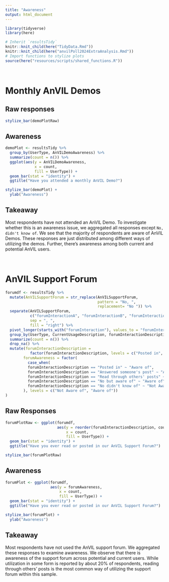```yaml
---
title: "Awareness"
output: html_document
---
```


```r
library(tidyverse)
library(here)

# Inherit `resultsTidy`
knitr::knit_child(here("TidyData.Rmd"))
knitr::knit_child(here("anvilPoll2024ExtraAnalysis.Rmd"))
# Import functions to stylize plots
source(here("resources/scripts/shared_functions.R"))
```

<br/>

# Monthly AnVIL Demos

## Raw responses

```r
stylize_bar(demoPlotRaw)
```  

## Awareness

```r
demoPlot <- resultsTidy %>%
  group_by(UserType, AnVILDemoAwareness) %>%
  summarize(count = n()) %>%
  ggplot(aes(y = AnVILDemoAwareness,
             x = count,
             fill = UserType)) +
  geom_bar(stat = "identity") +
  ggtitle("Have you attended a monthly AnVIL Demo?")

stylize_bar(demoPlot) +
  ylab("Awareness")

```

## Takeaway

Most respondents have not attended an AnVIL Demo. To investigate whether this is an awareness issue, we aggregated all responses except `No, didn't know of`. We see that the majority of respondents are aware of AnVIL Demos. These responses are just distributed among different ways of utilizing the demos. Further, there's awareness among both current and potential AnVIL users. 

<br/>

# AnVIL Support Forum

```r
forumdf <- resultsTidy %>%
  mutate(AnVILSupportForum = str_replace(AnVILSupportForum,
                                         pattern = "No, ",
                                         replacement= "No ")) %>%
  separate(AnVILSupportForum,
           c("forumInteractionA", "forumInteractionB", "forumInteractionC"),
           sep = ", ",
           fill = "right") %>%
  pivot_longer(starts_with("forumInteraction"), values_to = "forumInteractionDescription") %>%
  group_by(UserType, CurrentUsageDescription, forumInteractionDescription) %>%
  summarize(count = n()) %>%
  drop_na() %>%
  mutate(forumInteractionDescription =
           factor(forumInteractionDescription, levels = c("Posted in", "Answered someone's post", "Read through others' posts", "No but aware of", "No didn't know of")),
        forumAwareness = factor(
          case_when(
          forumInteractionDescription == "Posted in" ~ "Aware of",
          forumInteractionDescription == "Answered someone's post" ~ "Aware of",
          forumInteractionDescription == "Read through others' posts" ~ "Aware of",
          forumInteractionDescription == "No but aware of" ~ "Aware of",
          forumInteractionDescription == "No didn't know of" ~ "Not Aware of"
        ), levels = c("Not Aware of", "Aware of"))
)
```

## Raw Responses

```r
forumPlotRaw <- ggplot(forumdf,
                       aes(y = reorder(forumInteractionDescription, count),
                           x = count,
                           fill = UserType)) +
  geom_bar(stat = "identity") +
  ggtitle("Have you ever read or posted in our AnVIL Support Forum?")

stylize_bar(forumPlotRaw)
```

## Awareness

```r
forumPlot <- ggplot(forumdf,
                    aes(y = forumAwareness,
                        x = count,
                        fill = UserType)) +
  geom_bar(stat = "identity") +
  ggtitle("Have you ever read or posted in our AnVIL Support Forum?")

stylize_bar(forumPlot) +
  ylab("Awareness")
```

## Takeaway

Most respondents have not used the AnVIL support forum. We aggregated these responses to examine awareness. We observe that there is awareness of the support forum across potential and current users. While utilization in some form is reported by about 20% of respondents, reading through others' posts is the most common way of utilizing the support forum within this sample.
